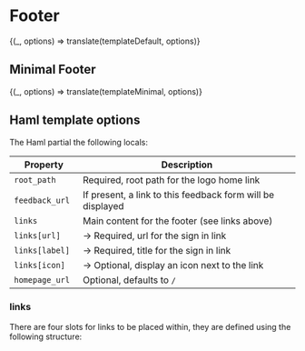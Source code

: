 

<Meta title="Components/Footer" />

# Footer

<Preview>
  <Story
    name="Default"
    parameters={{ docs: { source: { code: templateDefault.raw } } }}
  >
    {(_, options) => translate(templateDefault, options)}
  </Story>
</Preview>

## Minimal Footer

<Preview>
  <Story
    name="Minimal"
    parameters={{ docs: { source: { code: templateMinimal.raw } } }}
  >
    {(_, options) => translate(templateMinimal, options)}
  </Story>
</Preview>

## Haml template options

The Haml partial the following locals:

| Property        | Description                                                |
| --------------- | ---------------------------------------------------------- |
| `root_path`     | Required, root path for the logo home link                 |
| `feedback_url`  | If present, a link to this feedback form will be displayed |
| `links`         | Main content for the footer (see links above)              |
| `links[url]`    | &rarr; Required, url for the sign in link                  |
| `links[label] ` | &rarr; Required, title for the sign in link                |
| `links[icon] `  | &rarr; Optional, display an icon next to the link          |
| `homepage_url`  | Optional, defaults to `/`                                  |

### links

There are four slots for links to be placed within, they are defined using the following structure:

<Source dark="true" language="ruby" code={linksVariable} />
